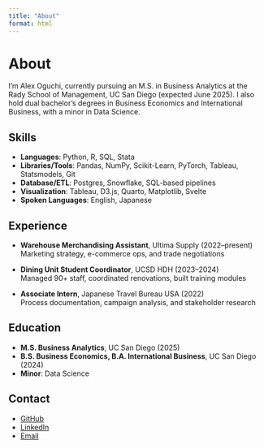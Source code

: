 ```yaml
---
title: "About"
format: html
---
```


# About

I'm Alex Oguchi, currently pursuing an M.S. in Business Analytics at the Rady School of Management, UC San Diego (expected June 2025). I also hold dual bachelor's degrees in Business Economics and International Business, with a minor in Data Science.

## Skills

- **Languages**: Python, R, SQL, Stata  
- **Libraries/Tools**: Pandas, NumPy, Scikit-Learn, PyTorch, Tableau, Statsmodels, Git  
- **Database/ETL**: Postgres, Snowflake, SQL-based pipelines  
- **Visualization**: Tableau, D3.js, Quarto, Matplotlib, Svelte  
- **Spoken Languages**: English, Japanese  

## Experience

- **Warehouse Merchandising Assistant**, Ultima Supply (2022–present)  
  Marketing strategy, e-commerce ops, and trade negotiations  

- **Dining Unit Student Coordinator**, UCSD HDH (2023–2024)  
  Managed 90+ staff, coordinated renovations, built training modules  

- **Associate Intern**, Japanese Travel Bureau USA (2022)  
  Process documentation, campaign analysis, and stakeholder research  

## Education

- **M.S. Business Analytics**, UC San Diego (2025)  
- **B.S. Business Economics, B.A. International Business**, UC San Diego (2024)  
- **Minor**: Data Science

## Contact

- [GitHub](https://github.com/raoguchi)  
- [LinkedIn](https://www.linkedin.com/in/ryosuke-oguchi-06369520a/)  
- [Email](mailto:alexoguchi@gmail.com)
